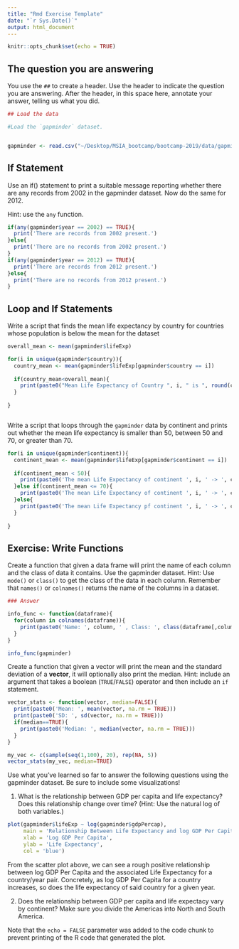 ```yaml
---
title: "Rmd Exercise Template"
date: "`r Sys.Date()`"
output: html_document
---
```


```r
knitr::opts_chunk$set(echo = TRUE)
```

## The question you are answering

You use the `##` to create a header. Use the header to indicate the question you are answering. After the header, in this space here, annotate your answer, telling us what you did.

```r
## Load the data

#Load the `gapminder` dataset.


gapminder <- read.csv("~/Desktop/MSIA_bootcamp/bootcamp-2019/data/gapminder5.csv", stringsAsFactors = F)
```


## If Statement

Use an if() statement to print a suitable message reporting whether there are any records from 2002 in the gapminder dataset. Now do the same for 2012.

Hint: use the `any` function.

```r
if(any(gapminder$year == 2002) == TRUE){
  print('There are records from 2002 present.')
}else{
  print('There are no records from 2002 present.')
}
if(any(gapminder$year == 2012) == TRUE){
  print('There are records from 2012 present.')
}else{
  print('There are no records from 2012 present.')
}

```


## Loop and If Statements

Write a script that finds the mean life expectancy by country for countries whose population is below the mean for the dataset

```r

overall_mean <- mean(gapminder$lifeExp)

for(i in unique(gapminder$country)){
  country_mean <- mean(gapminder$lifeExp[gapminder$country == i])
  
  if(country_mean<overall_mean){
    print(paste0("Mean Life Expectancy of Country ", i, " is ", round(country_mean, 4), "."))
  }
  
}



```

Write a script that loops through the `gapminder` data by continent and prints out whether the mean life expectancy is smaller than 50, between 50 and 70, or greater than 70.

```r


for(i in unique(gapminder$continent)){
  continent_mean <- mean(gapminder$lifeExp[gapminder$continent == i])
  
  if(continent_mean < 50){
    print(paste0('The mean Life Expectancy of continent ', i, ' -> ', continent_mean, ' is less than ', 50,'.' ))
  }else if(continent_mean <= 70){
    print(paste0('The mean Life Expectancy of continent ', i, ' -> ', continent_mean, ' is between ', 50,' and ', 70, '.' ))
  }else{
    print(paste0('The mean Life Expectancy pf continent ', i, ' -> ', continent_mean, ' is greater than ', 70,'.' ))
  }
  
}
```


## Exercise: Write Functions

Create a function that given a data frame will print the name of each column and the class of data it contains. Use the gapminder dataset.  Hint: Use `mode()` or `class()` to get the class of the data in each column. Remember that `names()` or `colnames()` returns the name of the columns in a dataset.

```r
### Answer

info_func <- function(dataframe){
  for(column in colnames(dataframe)){
    print(paste0('Name: ', column, ' , Class: ', class(dataframe[,column])))
  }
}

info_func(gapminder)

```

Create a function that given a vector will print the mean and the standard deviation of a **vector**, it will optionally also print the median. Hint: include an argument that takes a boolean (`TRUE`/`FALSE`) operator and then include an `if` statement.

```r

vector_stats <- function(vector, median=FALSE){
  print(paste0('Mean: ', mean(vector, na.rm = TRUE)))
  print(paste0('SD: ', sd(vector, na.rm = TRUE)))
  if(median==TRUE){
    print(paste0('Median: ', median(vector, na.rm = TRUE)))
  }
}

my_vec <- c(sample(seq(1,100), 20), rep(NA, 5))
vector_stats(my_vec, median=TRUE)

```

Use what you’ve learned so far to answer the following questions using the gapminder dataset. Be sure to include some visualizations!

1. What is the relationship between GDP per capita and life expectancy? Does this relationship change over time? (Hint: Use the natural log of both variables.)

```r
plot(gapminder$lifeExp ~ log(gapminder$gdpPercap),
     main = 'Relationship Between Life Expectancy and log GDP Per Capita',
     xlab = 'Log GDP Per Capita',
     ylab = 'Life Expectancy',
     col = 'blue')
```


From the scatter plot above, we can see a rough positive relationship between log GDP Per Capita and the associated Life Expectancy for a country/year pair. Concretely, as log GDP Per Capita for a country increases, so does the life expectancy of said country for a given year. 




2. Does the relationship between GDP per capita and life expectacy vary by continent? Make sure you divide the Americas into North and South America.








Note that the `echo = FALSE` parameter was added to the code chunk to prevent printing of the R code that generated the plot.
